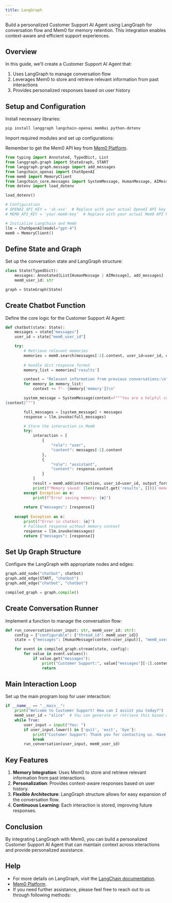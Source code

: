 ```yaml
---
title: LangGraph
---
```


Build a personalized Customer Support AI Agent using LangGraph for conversation flow and Mem0 for memory retention. This integration enables context-aware and efficient support experiences.

## Overview

In this guide, we'll create a Customer Support AI Agent that:
1. Uses LangGraph to manage conversation flow
2. Leverages Mem0 to store and retrieve relevant information from past interactions
3. Provides personalized responses based on user history

## Setup and Configuration

Install necessary libraries:

```bash
pip install langgraph langchain-openai mem0ai python-dotenv
```


Import required modules and set up configurations:

<Note>Remember to get the Mem0 API key from [Mem0 Platform](https://app.mem0.ai).</Note>

```python
from typing import Annotated, TypedDict, List
from langgraph.graph import StateGraph, START
from langgraph.graph.message import add_messages
from langchain_openai import ChatOpenAI
from mem0 import MemoryClient
from langchain_core.messages import SystemMessage, HumanMessage, AIMessage
from dotenv import load_dotenv

load_dotenv()

# Configuration
# OPENAI_API_KEY = 'sk-xxx'  # Replace with your actual OpenAI API key
# MEM0_API_KEY = 'your-mem0-key'  # Replace with your actual Mem0 API key

# Initialize LangChain and Mem0
llm = ChatOpenAI(model="gpt-4")
mem0 = MemoryClient()
```

## Define State and Graph

Set up the conversation state and LangGraph structure:

```python
class State(TypedDict):
    messages: Annotated[List[HumanMessage | AIMessage], add_messages]
    mem0_user_id: str

graph = StateGraph(State)
```

## Create Chatbot Function

Define the core logic for the Customer Support AI Agent:

```python
def chatbot(state: State):
    messages = state["messages"]
    user_id = state["mem0_user_id"]

    try:
        # Retrieve relevant memories
        memories = mem0.search(messages[-1].content, user_id=user_id, output_format='v1.1')
        
        # Handle dict response format
        memory_list = memories['results']

        context = "Relevant information from previous conversations:\n"
        for memory in memory_list:
            context += f"- {memory['memory']}\n"

        system_message = SystemMessage(content=f"""You are a helpful customer support assistant. Use the provided context to personalize your responses and remember user preferences and past interactions.
{context}""")

        full_messages = [system_message] + messages
        response = llm.invoke(full_messages)

        # Store the interaction in Mem0
        try:
            interaction = [
                {
                    "role": "user",
                    "content": messages[-1].content
                },
                {
                    "role": "assistant", 
                    "content": response.content
                }
            ]
            result = mem0.add(interaction, user_id=user_id, output_format='v1.1')
            print(f"Memory saved: {len(result.get('results', []))} memories added")
        except Exception as e:
            print(f"Error saving memory: {e}")
            
        return {"messages": [response]}
        
    except Exception as e:
        print(f"Error in chatbot: {e}")
        # Fallback response without memory context
        response = llm.invoke(messages)
        return {"messages": [response]}
```

## Set Up Graph Structure

Configure the LangGraph with appropriate nodes and edges:

```python
graph.add_node("chatbot", chatbot)
graph.add_edge(START, "chatbot")
graph.add_edge("chatbot", "chatbot")

compiled_graph = graph.compile()
```

## Create Conversation Runner

Implement a function to manage the conversation flow:

```python
def run_conversation(user_input: str, mem0_user_id: str):
    config = {"configurable": {"thread_id": mem0_user_id}}
    state = {"messages": [HumanMessage(content=user_input)], "mem0_user_id": mem0_user_id}

    for event in compiled_graph.stream(state, config):
        for value in event.values():
            if value.get("messages"):
                print("Customer Support:", value["messages"][-1].content)
                return
```

## Main Interaction Loop

Set up the main program loop for user interaction:

```python
if __name__ == "__main__":
    print("Welcome to Customer Support! How can I assist you today?")
    mem0_user_id = "alice"  # You can generate or retrieve this based on your user management system
    while True:
        user_input = input("You: ")
        if user_input.lower() in ['quit', 'exit', 'bye']:
            print("Customer Support: Thank you for contacting us. Have a great day!")
            break
        run_conversation(user_input, mem0_user_id)
```

## Key Features

1. **Memory Integration**: Uses Mem0 to store and retrieve relevant information from past interactions.
2. **Personalization**: Provides context-aware responses based on user history.
3. **Flexible Architecture**: LangGraph structure allows for easy expansion of the conversation flow.
4. **Continuous Learning**: Each interaction is stored, improving future responses.

## Conclusion

By integrating LangGraph with Mem0, you can build a personalized Customer Support AI Agent that can maintain context across interactions and provide personalized assistance.

## Help

- For more details on LangGraph, visit the [LangChain documentation](https://python.langchain.com/docs/langgraph).
- [Mem0 Platform](https://app.mem0.ai/).
- If you need further assistance, please feel free to reach out to us through following methods:

<Snippet file="get-help.mdx" />
